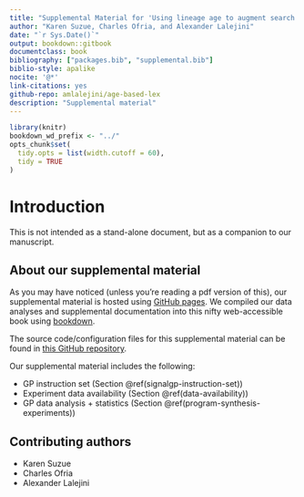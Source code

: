 ```yaml
---
title: "Supplemental Material for 'Using lineage age to augment search space exploration in lexicase selection'"
author: "Karen Suzue, Charles Ofria, and Alexander Lalejini"
date: "`r Sys.Date()`"
output: bookdown::gitbook
documentclass: book
bibliography: ["packages.bib", "supplemental.bib"]
biblio-style: apalike
nocite: '@*'
link-citations: yes
github-repo: amlalejini/age-based-lex
description: "Supplemental material"
---
```


```r
library(knitr)
bookdown_wd_prefix <- "../"
opts_chunk$set(
  tidy.opts = list(width.cutoff = 60),
  tidy = TRUE
)
```

# Introduction

This is not intended as a stand-alone document, but as a companion to our manuscript.

## About our supplemental material

As you may have noticed (unless you're reading a pdf version of this), our supplemental material is hosted using [GitHub pages](https://pages.github.com/).
We compiled our data analyses and supplemental documentation into this nifty web-accessible book using [bookdown](https://bookdown.org).

The source code/configuration files for this supplemental material can be found in [this GitHub repository](https://github.com/amlalejini/age-based-lex).

Our supplemental material includes the following:

- GP instruction set (Section \@ref(signalgp-instruction-set))
- Experiment data availability (Section \@ref(data-availability))
- GP data analysis + statistics (Section \@ref(program-synthesis-experiments))

## Contributing authors

- Karen Suzue
- Charles Ofria
- Alexander Lalejini